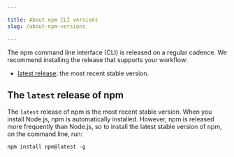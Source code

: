 ```yaml
---

title: About npm CLI versions
slug: /about-npm-versions

---
```


The npm command line interface (CLI) is released on a regular cadence. We recommend installing the release that supports your workflow:

- [latest release](#the-latest-release-of-npm): the most recent stable version.

## The `latest` release of npm

The `latest` release of npm is the most recent stable version. When you install Node.js, npm is automatically installed. However, npm is released more frequently than Node.js, so to install the latest stable version of npm, on the command line, run:

```
npm install npm@latest -g
```
